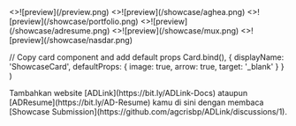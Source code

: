 
<Cards>
  <ShowcaseCard title="ADLink" href="https://adlink.vercel.app">
    <>![preview](/preview.png)</>
  </ShowcaseCard>
  
  <ShowcaseCard title="Aghea" href="https://bio.aghea.site">
    <>![preview](/showcase/aghea.png)</>
  </ShowcaseCard>
  
  <ShowcaseCard title="ADPortfolio" href="https://aghea.biz.id">
    <>![preview](/showcase/portfolio.png)</>
  </ShowcaseCard>
  
  <ShowcaseCard title="ADResume" href="https://adresume.aghea.site">
    <>![preview](/showcase/adresume.png)</>
  </ShowcaseCard>
  
  <ShowcaseCard title="Muxenrico" href="https://muxenrico.vercel.app">
    <>![preview](/showcase/mux.png)</>
  </ShowcaseCard>
  
  <ShowcaseCard title="Nasi Darurat" href="https://nasidarurat.vercel.app">
    <>![preview](/showcase/nasdar.png)</>
  </ShowcaseCard>
</Cards>

  // Copy card component and add default props
  Card.bind(),
  {
    displayName: 'ShowcaseCard',
    defaultProps: {
      image: true,
      arrow: true,
      target: '_blank'
    }
  }
)

<style global jsx>{`
  img {
    aspect-ratio: 12/6.3;
    object-fit: cover;
  }
`}</style>

<Callout>
Tambahkan website [ADLink](https://bit.ly/ADLink-Docs) ataupun [ADResume](https://bit.ly/AD-Resume) kamu di sini dengan membaca [Showcase Submission](https://github.com/agcrisbp/ADLink/discussions/1).
</Callout>